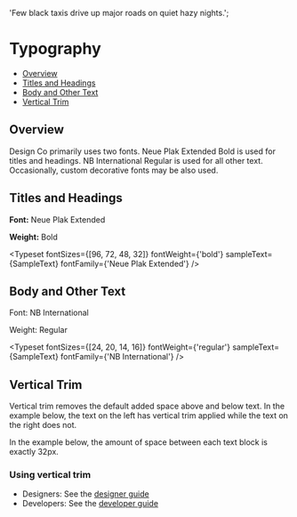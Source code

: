 
<Meta title="Foundations/Typography" />

  'Few black taxis drive up major roads on quiet hazy nights.';

# Typography

- [Overview](#overview)
- [Titles and Headings](#titles-and-headings)
- [Body and Other Text](#body-and-other-text)
- [Vertical Trim](#vertical-trim)

## Overview

Design Co primarily uses two fonts. Neue Plak Extended Bold is used for titles and headings. NB International Regular is used for all other text. Occasionally, custom decorative fonts may be also used.

## Titles and Headings

**Font:** Neue Plak Extended

**Weight:** Bold

<Typeset
  fontSizes={[96, 72, 48, 32]}
  fontWeight={'bold'}
  sampleText={SampleText}
  fontFamily={'Neue Plak Extended'}
/>

## Body and Other Text

Font: NB International

Weight: Regular

<Typeset
  fontSizes={[24, 20, 14, 16]}
  fontWeight={'regular'}
  sampleText={SampleText}
  fontFamily={'NB International'}
/>

## Vertical Trim

Vertical trim removes the default added space above and below text. In the example below, the text on the left has vertical trim applied while the text on the right does not.

<VerticalTrimComparison />

In the example below, the amount of space between each text block is exactly 32px.

<VerticalTrim />

### Using vertical trim

- Designers: See the [designer guide](https://www.example.com)
- Developers: See the [developer guide](https://www.example.com)
